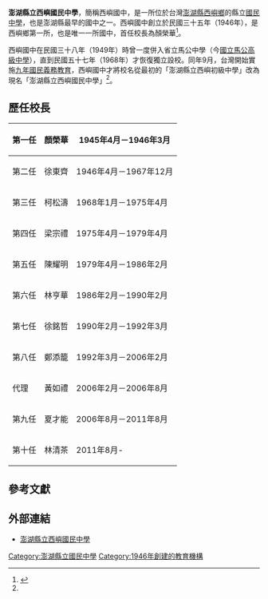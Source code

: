 {{Infobox_School
|name           =澎湖縣立西嶼國民中學
|other_name     ={{lang|en|Siyu Junior High School}}
|image          =
|motto          =
|established    =1946年
|type           =縣立[[國民中學|國民中學]]
|district       ={{TWN}}[[澎湖縣|澎湖縣]][[西嶼鄉|西嶼鄉]]
|principal      =郭文耀
|grades         =三年制，共7班
|faculty        =
|staff          =
|students       =
|address        =（88142）澎湖縣西嶼鄉池東村小池角213號
|website        =http://www.hyjh.phc.edu.tw/
}}
'''澎湖縣立西嶼國民中學'''，簡稱西嶼國中，是一所位於台灣[[澎湖縣|澎湖縣]][[西嶼鄉|西嶼鄉]]的縣立[[國民中學|國民中學]]，也是澎湖縣最早的國中之一。西嶼國中創立於民國三十五年（1946年），是西嶼鄉第一所，也是唯一一所國中，首任校長為顏榮華<ref name="校史">{{Cite web|url=http://203.68.253.130/~hyjh/xoops2/modules/tinyd1/|title=西嶼國中校史沿革|publisher=澎湖縣立西嶼國民中學|language=zh-tw|accessdate=2011-08-06|archive-date=2014-04-28|archive-url=https://web.archive.org/web/20140428150902/http://203.68.253.130/~hyjh/xoops2/modules/tinyd1/|dead-url=yes}}</ref>。

西嶼國中在民國三十八年（1949年）時曾一度併入省立馬公中學（今[[國立馬公高級中學|國立馬公高級中學]]），直到民國五十七年（1968年）才恢復獨立設校。同年9月，台灣開始實施[[台灣九年國民義務教育|九年國民義務教育]]，西嶼國中才將校名從最初的「澎湖縣立西嶼初級中學」改為現名「澎湖縣立西嶼國民中學」<ref name="校史"/>。

==歷任校長==
<center>
{| class="wikitable"  style="width:400px; text-align:left"
|- 
! 第一任
| 顏榮華
| 1945年4月－1946年3月
|-
! 第二任
| 徐東齊
| 1946年4月－1967年12月
|-
! 第三任
| 柯松濤
| 1968年1月－1975年4月
|-
! 第四任
| 梁宗禮
| 1975年4月－1979年4月
|-
! 第五任
| 陳耀明
| 1979年4月－1986年2月
|-
! 第六任
| 林亨華
| 1986年2月－1990年2月
|-
! 第七任
| 徐銘哲
| 1990年2月－1992年3月
|-
! 第八任
| 鄭添籠
| 1992年3月－2006年2月
|-
! 代理
| 黃如禮
| 2006年2月－2006年8月
|-
! 第九任
| 夏才能
| 2006年8月－2011年8月
|-
! 第十任
| 林清茶
| 2011年8月-
|}
</center>

== 參考文獻 ==
{{reflist}}

== 外部連結 ==
* [http://www.hyjh.phc.edu.tw/ 澎湖縣立西嶼國民中學] {{Wayback|url=http://www.hyjh.phc.edu.tw/ |date=20200722072349 }}{{zh-tw}}

[[Category:澎湖縣立國民中學|Category:澎湖縣立國民中學]]
[[Category:1946年創建的教育機構|Category:1946年創建的教育機構]]